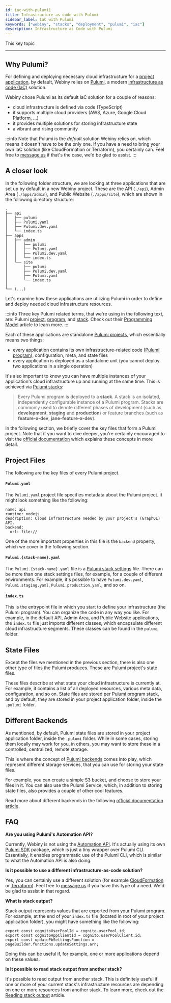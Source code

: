 ```yaml
---
id: iac-with-pulumi1
title: Infrastructure as code with Pulumi
sidebar_label: IaC with Pulumi
keywords: ["webiny", "stacks", "deployment", "pulumi", "iac"]
description: Infrastructure as Code with Pulumi
---
```



This key topic

---

## Why Pulumi?

For defining and deploying necessary cloud infrastructure for a [project application](/docs/key-topics/project-applications/overview), by default, Webiny relies on [Pulumi](https://www.pulumi.com/), a modern [infrastructure as code (IaC)](https://docs.aws.amazon.com/whitepapers/latest/introduction-devops-aws/infrastructure-as-code.html) solution.

Webiny chose Pulumi as its default IaC solution for a couple of reasons:

- cloud infrastructure is defined via code (TypeScript)
- it supports multiple cloud providers (AWS, Azure, Google Cloud Platform, ...)
- it provides multiple solutions for storing infrastructure state
- a vibrant and rising community

:::info
Note that Pulumi is the _default_ solution Webiny relies on, which means it doesn't have to be the only one. If you have a need to bring your own IaC solution (like CloudFormation or Terraform), you certainly can. Feel free to [message us](https://www.webiny.com/slack) if that's the case, we'd be glad to assist.
:::

## A closer look

In the following folder structure, we are looking at three applications that are set up by default in a new Webiny project. These are the API (`./api`), Admin Area (`./apps/admin`), and Public Website (`./apps/site`), which are shown in the following directory structure:

```
.
├── api
│   ├── pulumi
│   ├── Pulumi.yaml
│   ├── Pulumi.dev.yaml
│   └── index.ts
├── apps
│   ├── admin
│   │   ├── pulumi
│   │   ├── Pulumi.yaml
│   │   ├── Pulumi.dev.yaml
│   │   └── index.ts
│   └── site
│       ├── pulumi
│       ├── Pulumi.dev.yaml
│       ├── Pulumi.yaml
│       └── index.ts
│  
└── (...)
```

Let's examine how these applications are utilizing Pulumi in order to define and deploy needed cloud infrastructure resources.

:::info
Three key Pulumi related terms, that we're using in the following text, are: Pulumi [project](https://www.pulumi.com/docs/intro/concepts/project/), [program](https://www.pulumi.com/docs/intro/concepts/programming-model/#programs), and [stack](https://www.pulumi.com/docs/intro/concepts/stack/). Check out their [Programming Model](https://www.pulumi.com/docs/intro/concepts/programming-model/) article to learn more.
:::

Each of these applications are standalone [Pulumi projects](https://www.pulumi.com/docs/intro/concepts/project/#projects), which essentially means two things:

- every application contains its own infrastructure-related code ([Pulumi program](https://www.pulumi.com/docs/intro/concepts/programming-model/#programs)), configuration, meta, and state files
- every application is deployed as a standalone unit (you cannot deploy two applications in a single operation)

It's also important to know you can have multiple instances of your application's cloud infrastructure up and running at the same time. This is achieved via [Pulumi stacks](https://www.pulumi.com/docs/intro/concepts/stack/):

> Every Pulumi program is deployed to a **stack**. A stack is an isolated, independently configurable instance of a Pulumi program. Stacks are commonly used to denote different phases of development (such as **development**, **staging** and **production**) or feature branches (such as **feature-x-dev**, **jane-feature-x-dev**).

In the following section, we briefly cover the key files that form a Pulumi project. Note that if you want to dive deeper, you're certainly encouraged to visit the [official documentation](https://www.pulumi.com/docs/intro/concepts/) which explains these concepts in more detail.

## Project Files

The following are the key files of every Pulumi project.

#### `Pulumi.yaml`

The `Pulumi.yaml` project file specifies metadata about the Pulumi project. It might look something like the following:

```
name: api
runtime: nodejs
description: Cloud infrastructure needed by your project's (GraphQL) API.
backend:
  url: file://
```

One of the more important properties in this file is the `backend` property, which we cover in the following section.

#### `Pulumi.{stack-name}.yaml`

The `Pulumi.{stack-name}.yaml` file is a [Pulumi stack settings](https://www.pulumi.com/docs/intro/concepts/project/#stack-settings-file) file. There can be more than one stack settings files, for example, for a couple of different environments. For example, it's possible to have `Pulumi.dev.yaml`, `Pulumi.staging.yaml`, `Pulumi.production.yaml`, and so on.

#### `index.ts`

This is the entrypoint file in which you start to define your infrastructure (the Pulumi program). You can organize the code in any way you like. For example, in the default API, Admin Area, and Public Website applications, the `index.ts` file just imports different classes, which encapsulate different cloud infrastructure segments. These classes can be found in the `pulumi` folder.

## State Files

Except the files we mentioned in the previous section, there is also one other type of files the Pulumi produces. These are Pulumi project's state files.

These files describe at what state your cloud infrastructure is currently at. For example, it contains a list of all deployed resources, various meta data, configuration, and so on. State files are stored per Pulumi program stack, and by default, they are stored in your project application folder, inside the `.pulumi` folder.

## Different Backends

As mentioned, by default, Pulumi state files are stored in your project application folder, inside the `.pulumi` folder. While in some cases, storing them locally may work for you, in others, you may want to store these in a controlled, centralized, remote storage.

This is where the concept of [Pulumi backends](https://www.pulumi.com/docs/intro/concepts/state/#state-and-backends) comes into play, which represent different storage services, that you can use for storing your state files.

For example, you can create a simple S3 bucket, and choose to store your files in it. You can also use the Pulumi Service, which, in addition to storing state files, also provides a couple of other cool features.

Read more about different backends in the following [official documentation article](https://www.pulumi.com/docs/intro/concepts/state/).

## FAQ

**Are you using Pulumi's Automation API?**

Currently, Webiny is not using the [Automation API](https://www.pulumi.com/blog/automation-api-workflow/). It's actually using its own [Pulumi SDK](https://github.com/webiny/webiny-js/tree/v5/packages/pulumi-sdk) package, which is just a tiny wrapper over Pulumi CLI. Essentially, it enables programmatic use of the Pulumi CLI, which is similar to what the Automation API is also doing.

**Is it possible to use a different infrastructure-as-code solution?**

Yes, you can certainly use a different solution (for example [CloudFormation](https://aws.amazon.com/cloudformation/) or [Terraform](https://www.terraform.io/)). Feel free to [message us](https://www.webiny.com/slack) if you have this type of a need. We'd be glad to assist in that regard.

**What is stack output?**

Stack output represents values that are exported from your Pulumi program. For example, at the end of your `index.ts` file (located in root of your project application folder), you might have something like the following:

```
export const cognitoUserPoolId = cognito.userPool.id;
export const cognitoAppClientId = cognito.userPoolClient.id;
export const updatePbSettingsFunction = pageBuilder.functions.updateSettings.arn;
```

Doing this can be useful if, for example, one or more applications depend on these values.

**Is it possible to read stack output from another stack?**

It's possible to read output from another stack. This is definitely useful if one or more of your current stack's infrastructure resources are depending on one or more resources from another stack. To learn more, check out the [Reading stack output](#) article.
